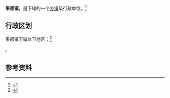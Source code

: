 {{中国乡级行政区|37/09/82/106/000}}

'''果都镇'''，是{{PRC admin/fullname|37/09/82/106/000|3}}下辖的一个[[乡镇|乡镇]]级行政单位。<ref>{{PRC admin/ref sgc|{{PRC admin/parent|37/09/82/106/000}}}}</ref>

== 行政区划 ==

果都镇下辖以下地区：<ref>{{PRC admin/ref sgc|37/09/82/106/000}}</ref>

{{PRC admin/children|37/09/82/106/000}}。

== 参考资料 ==

{{reflist}}

{{行政区划小作品}}
{{PRC admin/navcat|37/09/82/106/000}}